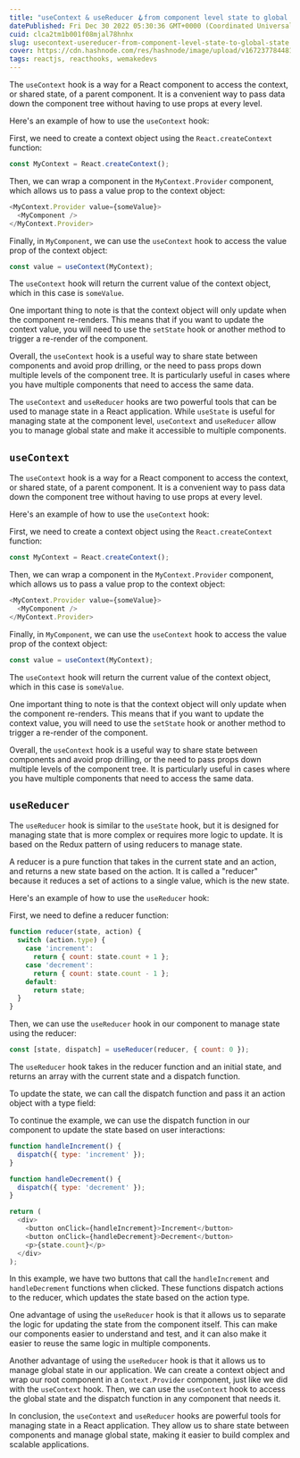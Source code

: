 ```yaml
---
title: "useContext & useReducer 🪝from component level state to global state!"
datePublished: Fri Dec 30 2022 05:30:36 GMT+0000 (Coordinated Universal Time)
cuid: clca2tm1b001f08mjal78hnhx
slug: usecontext-usereducer-from-component-level-state-to-global-state
cover: https://cdn.hashnode.com/res/hashnode/image/upload/v1672377844811/5943f23d-a617-432f-9c23-d21accfdb114.png
tags: reactjs, reacthooks, wemakedevs
---
```


The `useContext` hook is a way for a React component to access the context, or shared state, of a parent component. It is a convenient way to pass data down the component tree without having to use props at every level.

Here's an example of how to use the `useContext` hook:

First, we need to create a context object using the `React.createContext` function:

```javascript
const MyContext = React.createContext();
```

Then, we can wrap a component in the `MyContext.Provider` component, which allows us to pass a value prop to the context object:

```javascript
<MyContext.Provider value={someValue}>
  <MyComponent />
</MyContext.Provider>
```

Finally, in `MyComponent`, we can use the `useContext` hook to access the value prop of the context object:

```javascript
const value = useContext(MyContext);
```

The `useContext` hook will return the current value of the context object, which in this case is `someValue`.

One important thing to note is that the context object will only update when the component re-renders. This means that if you want to update the context value, you will need to use the `setState` hook or another method to trigger a re-render of the component.

Overall, the `useContext` hook is a useful way to share state between components and avoid prop drilling, or the need to pass props down multiple levels of the component tree. It is particularly useful in cases where you have multiple components that need to access the same data.

The `useContext` and `useReducer` hooks are two powerful tools that can be used to manage state in a React application. While `useState` is useful for managing state at the component level, `useContext` and `useReducer` allow you to manage global state and make it accessible to multiple components.

## `useContext`

The `useContext` hook is a way for a React component to access the context, or shared state, of a parent component. It is a convenient way to pass data down the component tree without having to use props at every level.

Here's an example of how to use the `useContext` hook:

First, we need to create a context object using the `React.createContext` function:

```javascript
const MyContext = React.createContext();
```

Then, we can wrap a component in the `MyContext.Provider` component, which allows us to pass a value prop to the context object:

```javascript
<MyContext.Provider value={someValue}>
  <MyComponent />
</MyContext.Provider>
```

Finally, in `MyComponent`, we can use the `useContext` hook to access the value prop of the context object:

```javascript
const value = useContext(MyContext);
```

The `useContext` hook will return the current value of the context object, which in this case is `someValue`.

One important thing to note is that the context object will only update when the component re-renders. This means that if you want to update the context value, you will need to use the `setState` hook or another method to trigger a re-render of the component.

Overall, the `useContext` hook is a useful way to share state between components and avoid prop drilling, or the need to pass props down multiple levels of the component tree. It is particularly useful in cases where you have multiple components that need to access the same data.

## `useReducer`

The `useReducer` hook is similar to the `useState` hook, but it is designed for managing state that is more complex or requires more logic to update. It is based on the Redux pattern of using reducers to manage state.

A reducer is a pure function that takes in the current state and an action, and returns a new state based on the action. It is called a "reducer" because it reduces a set of actions to a single value, which is the new state.

Here's an example of how to use the `useReducer` hook:

First, we need to define a reducer function:

```javascript
function reducer(state, action) {
  switch (action.type) {
    case 'increment':
      return { count: state.count + 1 };
    case 'decrement':
      return { count: state.count - 1 };
    default:
      return state;
  }
}
```

Then, we can use the `useReducer` hook in our component to manage state using the reducer:

```javascript
const [state, dispatch] = useReducer(reducer, { count: 0 });
```

The `useReducer` hook takes in the reducer function and an initial state, and returns an array with the current state and a dispatch function.

To update the state, we can call the dispatch function and pass it an action object with a type field:

To continue the example, we can use the dispatch function in our component to update the state based on user interactions:

```javascript
function handleIncrement() {
  dispatch({ type: 'increment' });
}

function handleDecrement() {
  dispatch({ type: 'decrement' });
}

return (
  <div>
    <button onClick={handleIncrement}>Increment</button>
    <button onClick={handleDecrement}>Decrement</button>
    <p>{state.count}</p>
  </div>
);
```

In this example, we have two buttons that call the `handleIncrement` and `handleDecrement` functions when clicked. These functions dispatch actions to the reducer, which updates the state based on the action type.

One advantage of using the `useReducer` hook is that it allows us to separate the logic for updating the state from the component itself. This can make our components easier to understand and test, and it can also make it easier to reuse the same logic in multiple components.

Another advantage of using the `useReducer` hook is that it allows us to manage global state in our application. We can create a context object and wrap our root component in a `Context.Provider` component, just like we did with the `useContext` hook. Then, we can use the `useContext` hook to access the global state and the dispatch function in any component that needs it.

In conclusion, the `useContext` and `useReducer` hooks are powerful tools for managing state in a React application. They allow us to share state between components and manage global state, making it easier to build complex and scalable applications.